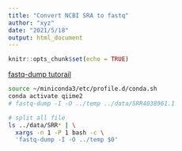 ```yaml
---
title: "Convert NCBI SRA to fastq"
author: "xyz"
date: "2021/5/18"
output: html_document
---
```


```r
knitr::opts_chunk$set(echo = TRUE)
```

[fastq-dump tutorail](https://ncbi.github.io/sra-tools/fastq-dump.html)

```bash
source ~/miniconda3/etc/profile.d/conda.sh
conda activate qiime2
# fastq-dump -I -O ../temp ../data/SRR4038961.1

# split all file
ls ../data/SRR* | \
  xargs -n 1 -P 1 bash -c \
  'fastq-dump -I -O ../temp $0'
```

```r

```

